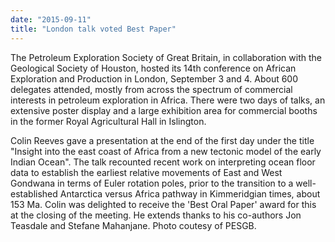 ```yaml
---
date: "2015-09-11"
title: "London talk voted Best Paper"
---
```


The Petroleum Exploration Society of Great Britain, in collaboration with the
Geological Society of  Houston, hosted its 14th conference on African
Exploration and Production in London, September 3  and 4. About 600 delegates
attended, mostly from across the spectrum of commercial interests in  petroleum
exploration in Africa. There were two days of talks, an extensive poster display
and a  large exhibition area for commercial booths in the former Royal
Agricultural Hall in Islington. 

Colin Reeves gave a presentation at the end of the first day under the title
"Insight into the east coast of Africa from a new tectonic model of the early
Indian Ocean". The talk recounted recent  work on interpreting ocean floor data
to establish the earliest relative movements of East and West  Gondwana in terms
of Euler rotation poles, prior to the transition to a well-established
Antarctica  versus Africa pathway in Kimmeridgian times, about 153 Ma. Colin was
delighted to receive the  'Best Oral Paper' award for this at the closing of the
meeting. He extends thanks to his co-authors  Jon Teasdale and Stefane
Mahanjane. Photo coutesy of PESGB. 

<PublishDate />

